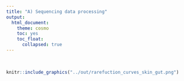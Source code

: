 ```yaml
---
title: "A) Sequencing data processing"
output: 
  html_document:
    theme: cosmo
    toc: yes
    toc_float:
      collapsed: true
---
```


<br>
```r
knitr::include_graphics("../out/rarefuction_curves_skin_gut.png")
```

<br><br>
